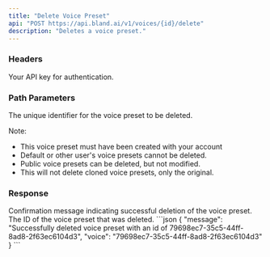 ```yaml
---
title: "Delete Voice Preset"  
api: "POST https://api.bland.ai/v1/voices/{id}/delete"
description: "Deletes a voice preset."
---
```


### Headers

<ParamField header="authorization" type="string" required>
  Your API key for authentication.
</ParamField>

### Path Parameters

<ParamField query="id" type="string" required>
  The unique identifier for the voice preset to be deleted.

  Note:
  - This voice preset must have been created with your account
  - Default or other user's voice presets cannot be deleted.
  - Public voice presets can be deleted, but not modified.
  - This will not delete cloned voice presets, only the original.
</ParamField>

### Response

<ResponseField type="string" name="message">
    Confirmation message indicating successful deletion of the voice preset.
</ResponseField>

<ResponseField type="string" name="voice">
    The ID of the voice preset that was deleted.
</ResponseField>

<ResponseExample>
```json
{
    "message": "Successfully deleted voice preset with an id of 79698ec7-35c5-44ff-8ad8-2f63ec6104d3",
    "voice": "79698ec7-35c5-44ff-8ad8-2f63ec6104d3"
}
```
</ResponseExample>






